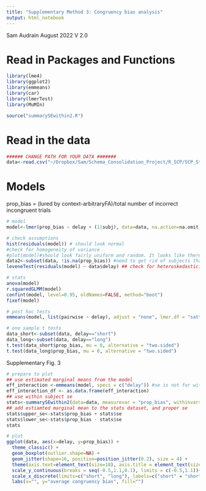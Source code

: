 ```yaml
---
title: "Supplementary Method 3: Congruency bias analysis"
output: html_notebook
---
```


Sam Audrain August 2022
V 2.0

# Read in Packages and Functions
```r

library(lme4)
library(ggplot2)
library(emmeans)
library(car)
library(lmerTest)
library(MuMIn)

source("summarySEwithin2.R")

```

# Read in the data 
```r

###### CHANGE PATH FOR YOUR DATA #######
data<-read.csv("~/Dropbox/Sam/Schema_Consolidation_Project/R_SCP/SCP_StatsModels_GitHub/R_congruency_bias.csv")

```


# Models

prop_bias = (lured by context-arbitraryFA)/total number of incorrect incongruent trials

```r

# model 
model<-lmer(prop_bias ~ delay + (1|subj), data=data, na.action=na.omit)

# check assumptions 
hist(residuals(model)) # should look normal 
#check for homogeneity of variance
#plot(model)#should look fairly uniform and random. It looks like there's a correlation but this is apparently ok: https://stats.stackexchange.com/questions/5235/what-is-the-expected-correlation-between-residual-and-the-dependent-variable? 
data2<-subset(data, !is.na(prop_bias)) #need to get rid of subjects that were dropped from the model/NA's, otherwise leveneTest will say mismatch
leveneTest(residuals(model) ~ data$delay) ## check for heteroskedasticity suggests ok 

# stats 
anova(model)
r.squaredGLMM(model)
confint(model, level=0.95, oldNames=FALSE, method="boot")
fixef(model)

# post hoc tests 
emmeans(model, list(pairwise ~ delay), adjust = "none", lmer.df = "satterthwaite") #pairwise comparisons 

# one sample t tests
data_short<-subset(data, delay=="short")
data_long<-subset(data, delay=="long")
t.test(data_short$prop_bias, mu = 0, alternative = "two.sided")
t.test(data_long$prop_bias, mu = 0, alternative = "two.sided")

```

Supplementary Fig. 3
```r

# prepare to plot 
## use estimated marginal means from the model 
eff_interaction <-emmeans(model, specs = c("delay")) #se is not for within subject data here
eff_interaction_df <- as.data.frame(eff_interaction)
## use within subject se 
stats<-summarySEwithin2(data=data, measurevar = "prop_bias", withinvars = c("delay"), idvar = "subj", na.rm=TRUE)
## add estiamted marginal mean to the stats dataset, and proper se 
stats$upper_se<-stats$prop_bias + stats$se
stats$lower_se<-stats$prop_bias - stats$se
stats

# plot 
ggplot(data, aes(x=delay, y=prop_bias)) + 
  theme_classic() +
  geom_boxplot(outlier.shape=NA) +
  geom_jitter(shape=16, position=position_jitter(0.2), size = 4) +
  theme(axis.text=element_text(size=18), axis.title = element_text(size=20), axis.ticks.x=element_blank()) +
  scale_y_continuous(breaks = seq(-0.5,1.1,0.1), limits = c(-0.5,1.1))+
  scale_x_discrete(limits=c("short", "long"), labels=c("short" = "short", "long" = "long"))+
  labs(x="", y="average congruency bias", fill="")
  
  
```

